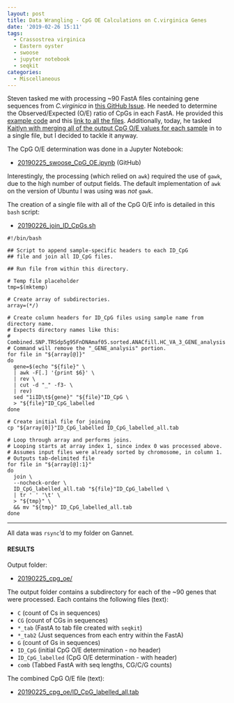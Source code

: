 ```yaml
---
layout: post
title: Data Wrangling - CpG OE Calculations on C.virginica Genes
date: '2019-02-26 15:11'
tags:
  - Crassostrea virginica
  - Eastern oyster
  - swoose
  - jupyter notebook
  - seqkit
categories:
  - Miscellaneous
---
```

Steven tasked me with processing ~90 FastA files containing gene sequences from _C.virginica_ in [this GitHub Issue](https://github.com/RobertsLab/resources/issues/593). He needed to determine the Observed/Expected (O/E) ratio of CpGs in each FastA. He provided this [example code](http://htmlpreview.github.io/?https://github.com/hputnam/EastOyEpi/blob/master/02-Cpg-test.html) and this [link to all the files](http://gannet.fish.washington.edu/seashell/bu-serine-wd/19-01-08/). Additionally, today, he tasked [Kaitlyn with merging all of the output CpG O/E values for each sample](https://github.com/RobertsLab/resources/issues/596) in to a single file, but I decided to tackle it anyway.

The CpG O/E determination was done in a Jupyter Notebook:

- [20190225_swoose_CpG_OE.ipynb](https://github.com/RobertsLab/code/blob/master/notebooks/sam/20190225_swoose_CpG_OE.ipynb) (GitHub)

Interestingly, the processing (which relied on ```awk```) required the use of ```gawk```, due to the high number of output fields. The default implementation of ```awk``` on the version of Ubuntu I was using was _not_ ```gawk```.

The creation of a single file with all of the CpG O/E info is detailed in this ```bash``` script:

- [20190226_join_ID_CpGs.sh](http://gannet.fish.washington.edu/Atumefaciens/20190225_cpg_oe/20190226_join_ID_CpGs.sh)

```shell
#!/bin/bash

## Script to append sample-specific headers to each ID_CpG
## file and join all ID_CpG files.

## Run file from within this directory.

# Temp file placeholder
tmp=$(mktemp)

# Create array of subdirectories.
array=(*/)

# Create column headers for ID_CpG files using sample name from directory name.
# Expects directory names like this:
# Combined.SNP.TRSdp5g95FnDNAmaf05.sorted.ANACfill.HC_VA_3_GENE_analysis
# Command will remove the "_GENE_analysis" portion.
for file in "${array[@]}"
do
  gene=$(echo "${file}" \
  | awk -F[.] '{print $6}' \
  | rev \
  | cut -d "_" -f3- \
  | rev)
  sed "1iID\t${gene}" "${file}"ID_CpG \
  > "${file}"ID_CpG_labelled
done

# Create initial file for joining
cp "${array[0]}"ID_CpG_labelled ID_CpG_labelled_all.tab

# Loop through array and performs joins.
# Looping starts at array index 1, since index 0 was processed above.
# Assumes input files were already sorted by chromosome, in column 1.
# Outputs tab-delimited file
for file in "${array[@]:1}"
do
  join \
  --nocheck-order \
  ID_CpG_labelled_all.tab "${file}"ID_CpG_labelled \
  | tr ' ' '\t' \
  > "${tmp}" \
  && mv "${tmp}" ID_CpG_labelled_all.tab
done
```

---

All data was ```rsync```'d to my folder on Gannet.

#### RESULTS

Output folder:

- [20190225_cpg_oe/](http://gannet.fish.washington.edu/Atumefaciens/20190225_cpg_oe/)

The output folder contains a subdirectory for each of the ~90 genes that were processed. Each contains the following files (text):

- ```C``` (count of Cs in sequences)
- ```CG``` (count of CGs in sequences)
- ```*_tab``` (FastA to tab file created with ```seqkit```)
- ```*_tab2``` (Just sequences from each entry within the FastA)
- ```G``` (count of Gs in sequences)
- ```ID_CpG``` (initial CpG O/E determination - no header)
- ```ID_CpG_labelled``` (CpG O/E determination - with header)
- ```comb``` (Tabbed FastA with seq lengths, CG/C/G counts)

The combined CpG O/E file (text):

- [20190225_cpg_oe/ID_CpG_labelled_all.tab](http://gannet.fish.washington.edu/Atumefaciens/20190225_cpg_oe/ID_CpG_labelled_all)
